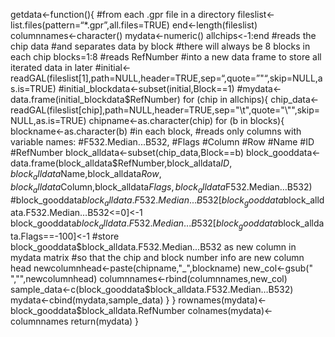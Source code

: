 getdata<-function(){
  #from each .gpr file in a directory
  fileslist<-list.files(pattern="*.gpr",all.files=TRUE)
  end<-length(fileslist)
  columnnames<-character()
  mydata<-numeric()
  allchips<-1:end
  #reads the chip data
  #and separates data by block
  #there will always be 8 blocks in each chip
  blocks=1:8
  #reads RefNumber
  #into a new data frame to store all iterated data in later
  #initial<-readGAL(fileslist[1],path=NULL,header=TRUE,sep="\t",quote="\"",skip=NULL,as.is=TRUE)
  #initial_blockdata<-subset(initial,Block==1)
  #mydata<-data.frame(initial_blockdata$RefNumber)
  for (chip in allchips){
    chip_data<-readGAL(fileslist[chip],path=NULL,header=TRUE,sep="\t",quote="\"",skip=NULL,as.is=TRUE)
    chipname<-as.character(chip)
    for (b in blocks){
      blockname<-as.character(b)
      #in each block,
      #reads only columns with variable names:
      #F532.Median...B532,
      #Flags
      #Column
      #Row
      #Name
      #ID
      #RefNumber
      block_alldata<-subset(chip_data,Block==b)
      block_gooddata<-data.frame(block_alldata$RefNumber,block_alldata$ID,block_alldata$Name,block_alldata$Row,block_alldata$Column,block_alldata$Flags,block_alldata$F532.Median...B532)
      #block_gooddata$block_alldata.F532.Median...B532[block_gooddata$block_alldata.F532.Median...B532<=0]<-1
      block_gooddata$block_alldata.F532.Median...B532[block_gooddata$block_alldata.Flags==-100]<-1
      #store block_gooddata$block_alldata.F532.Median...B532 as new column in mydata matrix
      #so that the chip and block number info are new column head
      newcolumnhead<-paste(chipname,"_",blockname)
      new_col<-gsub(" ","",newcolumnhead)
      columnnames<-rbind(columnnames,new_col)
      sample_data<-c(block_gooddata$block_alldata.F532.Median...B532)
      mydata<-cbind(mydata,sample_data)
    }
  } 
  rownames(mydata)<-block_gooddata$block_alldata.RefNumber
  colnames(mydata)<-columnnames
  return(mydata)
}